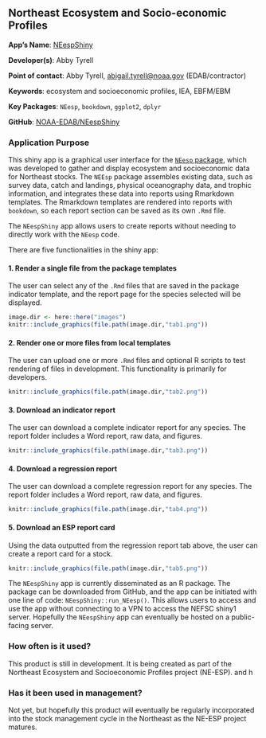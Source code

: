 ## Northeast Ecosystem and Socio-economic Profiles

**App's Name**: [NEespShiny](https://github.com/NOAA-EDAB/NEespShiny)

**Developer(s)**: Abby Tyrell
  
**Point of contact**: Abby Tyrell, <abigail.tyrell@noaa.gov> (EDAB/contractor)
  
**Keywords**: ecosystem and socioeconomic profiles, IEA, EBFM/EBM

**Key Packages**: `NEesp`, `bookdown`, `ggplot2`, `dplyr`

**GitHub**: [NOAA-EDAB/NEespShiny](https://github.com/NOAA-EDAB/NEespShiny)

### Application Purpose

This shiny app is a graphical user interface for the [`NEesp` package](https://noaa-edab.github.io/NEesp/), which was developed to gather and display ecosystem and socioeconomic data for Northeast stocks. The `NEEsp` package assembles existing data, such as survey data, catch and landings, physical oceanography data, and trophic information, and integrates these data into reports using Rmarkdown templates. The Rmarkdown templates are rendered into reports with `bookdown`, so each report section can be saved as its own `.Rmd` file. 

The `NEespShiny` app allows users to create reports without needing to directly work with the `NEesp` code. 

There are five functionalities in the shiny app:

#### 1. Render a single file from the package templates

The user can select any of the `.Rmd` files that are saved in the package indicator template, and the report page for the species selected will be displayed.

```{r, echo=FALSE}
image.dir <- here::here("images")
knitr::include_graphics(file.path(image.dir,"tab1.png"))
```

#### 2. Render one or more files from local templates

The user can upload one or more `.Rmd` files and optional R scripts to test rendering of files in development. This functionality is primarily for developers.

```{r, echo=FALSE}
knitr::include_graphics(file.path(image.dir,"tab2.png"))
```

#### 3. Download an indicator report

The user can download a complete indicator report for any species. The report folder includes a Word report, raw data, and figures.

```{r, echo=FALSE}
knitr::include_graphics(file.path(image.dir,"tab3.png"))
```

#### 4. Download a regression report

The user can download a complete regression report for any species. The report folder includes a Word report, raw data, and figures.

```{r, echo=FALSE}
knitr::include_graphics(file.path(image.dir,"tab4.png"))
```

#### 5. Download an ESP report card

Using the data outputted from the regression report tab above, the user can create a report card for a stock.
```{r, echo=FALSE}
knitr::include_graphics(file.path(image.dir,"tab5.png"))
```

The `NEespShiny` app is currently disseminated as an R package. The package can be downloaded from GitHub, and the app can be initiated with one line of code: `NEespShiny::run_NEesp()`. This allows users to access and use the app without connecting to a VPN to access the NEFSC shiny1 server. Hopefully the `NEespShiny` app can eventually be hosted on a public-facing server.

### How often is it used? 

This product is still in development. It is being created as part of the Northeast Ecosystem and Socioeconomic Profiles project (NE-ESP). and h

### Has it been used in management?

Not yet, but hopefully this product will eventually be regularly incorporated into the stock management cycle in the Northeast as the NE-ESP project matures.
